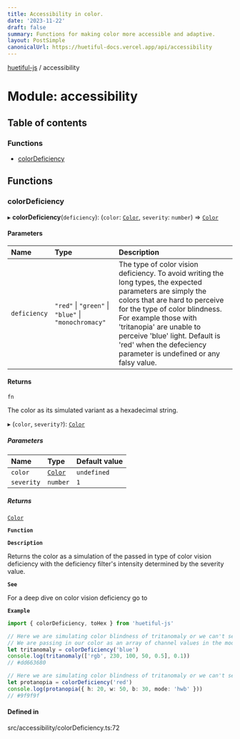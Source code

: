 ```yaml
---
title: Accessibility in color.
date: '2023-11-22'
draft: false
summary: Functions for making color more accessible and adaptive.
layout: PostSimple
canonicalUrl: https://huetiful-docs.vercel.app/api/accessibility
---
```




[huetiful-js](../README.md) / accessibility

# Module: accessibility

## Table of contents

### Functions

- [colorDeficiency](accessibility.md#colordeficiency)

## Functions

### colorDeficiency

▸ **colorDeficiency**(`deficiency`): (`color`: [`Color`](paramTypes.md#color), `severity`: `number`) => [`Color`](paramTypes.md#color)

#### Parameters

| Name | Type | Description |
| :------ | :------ | :------ |
| `deficiency` | ``"red"`` \| ``"green"`` \| ``"blue"`` \| ``"monochromacy"`` | The type of color vision deficiency. To avoid writing the long types, the expected parameters are simply the colors that are hard to perceive for the type of color blindness. For example those with 'tritanopia' are unable to perceive 'blue' light. Default is 'red' when the defeciency parameter is undefined or any falsy value. |

#### Returns

`fn`

The color as its simulated variant as a hexadecimal string.

▸ (`color`, `severity?`): [`Color`](paramTypes.md#color)

##### Parameters

| Name | Type | Default value |
| :------ | :------ | :------ |
| `color` | [`Color`](paramTypes.md#color) | `undefined` |
| `severity` | `number` | `1` |

##### Returns

[`Color`](paramTypes.md#color)

**`Function`**

**`Description`**

Returns the color as a simulation of the passed in type of color vision deficiency with the deficiency filter's intensity determined by the severity value.

**`See`**

For a deep dive on  color vision deficiency go to

**`Example`**

```ts
import { colorDeficiency, toHex } from 'huetiful-js'

// Here we are simulating color blindness of tritanomaly or we can't see 'blue'. 
// We are passing in our color as an array of channel values in the mode "rgb". The severity is set to 0.1
let tritanomaly = colorDeficiency('blue')
console.log(tritanomaly(['rgb', 230, 100, 50, 0.5], 0.1))
// #dd663680

// Here we are simulating color blindness of tritanomaly or we can't see 'red'. The severity is not explicitly set so it defaults to 1
let protanopia = colorDeficiency('red')
console.log(protanopia({ h: 20, w: 50, b: 30, mode: 'hwb' }))
// #9f9f9f
```

#### Defined in

src/accessibility/colorDeficiency.ts:72


